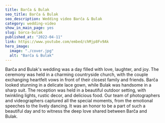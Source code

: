 ```yaml
---
title: Barča & Bulak
seo_title: Barča & Bulak
seo_description: Wedding video Barča & Bulak
category: wedding-video
show_in_main_page: yes
slug: barca-bulak
published_at: "2022-04-11"
link: https://www.youtube.com/embed/chMjp8Fv9Ak
hero_image:
  image: "./cover.jpg"
  alt: "Barča & Bulak"
---
```

Barča and Bulak's wedding was a day filled with love, laughter, and joy. The ceremony was held in a charming countryside church, with the couple exchanging heartfelt vows in front of their closest family and friends. Barča looked stunning in a delicate lace gown, while Bulak was handsome in a sharp suit. The reception was held in a beautiful outdoor setting, with twinkling lights, rustic decor, and delicious food. Our team of photographers and videographers captured all the special moments, from the emotional speeches to the lively dancing. It was an honor to be a part of such a beautiful day and to witness the deep love shared between Barča and Bulak.
